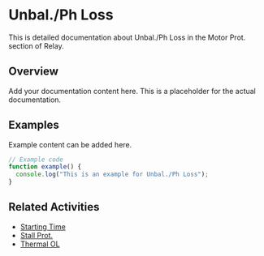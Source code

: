 # Unbal./Ph Loss

This is detailed documentation about Unbal./Ph Loss in the Motor Prot. section of Relay.

## Overview

Add your documentation content here. This is a placeholder for the actual documentation.

## Examples

Example content can be added here.

```typescript
// Example code
function example() {
  console.log("This is an example for Unbal./Ph Loss");
}
```

## Related Activities

- [Starting Time](/docs/relay/motor-prot/starting-time)
- [Stall Prot.](/docs/relay/motor-prot/stall-prot)
- [Thermal OL](/docs/relay/motor-prot/thermal-ol)
